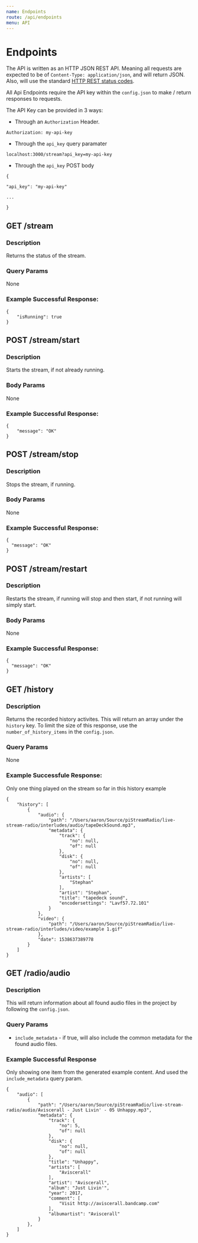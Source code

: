 ```yaml
---
name: Endpoints
route: /api/endpoints
menu: API
---
```


# Endpoints

The API is written as an HTTP JSON REST API. Meaning all requests are expected to be of `Content-Type: application/json`, and will return JSON. Also, will use the standard [HTTP REST status codes](https://www.restapitutorial.com/httpstatuscodes.html).

All Api Endpoints require the API key within the `config.json` to make / return responses to requests.

The API Key can be provided in 3 ways:

* Through an `Authorization` Header.

`Authorization: my-api-key`

* Through the `api_key` query paramater

`localhost:3000/stream?api_key=my-api-key`

* Through the `api_key` POST body

```
{

"api_key": "my-api-key"

...

}
```

## GET /stream

### Description

Returns the status of the stream.

### Query Params

None

### Example Successful Response:

```
{
    "isRunning": true
}
```

## POST /stream/start

### Description

Starts the stream, if not already running.

### Body Params

None

### Example Successful Response:

```
{
    "message": "OK"
}
```

## POST /stream/stop

### Description

Stops the stream, if running.

### Body Params

None

### Example Successful Response:

```
{
  "message": "OK"
}
```

## POST /stream/restart

### Description

Restarts the stream, if running will stop and then start, if not running will simply start.

### Body Params

None

### Example Successful Response:

```
{
  "message": "OK"
}
```

## GET /history

### Description

Returns the recorded history activites. This will return an array under the `history` key. To limit the size of this response, use the `number_of_history_items` in the `config.json`.

### Query Params

None

### Example Successfule Response:

Only one thing played on the stream so far in this history example

```
{
    "history": [
        {
            "audio": {
                "path": "/Users/aaron/Source/piStreamRadio/live-stream-radio/interludes/audio/tapeDeckSound.mp3",
                "metadata": {
                    "track": {
                        "no": null,
                        "of": null
                    },
                    "disk": {
                        "no": null,
                        "of": null
                    },
                    "artists": [
                        "Stephan"
                    ],
                    "artist": "Stephan",
                    "title": "tapedeck sound",
                    "encodersettings": "Lavf57.72.101"
                }
            },
            "video": {
                "path": "/Users/aaron/Source/piStreamRadio/live-stream-radio/interludes/video/example 1.gif"
            },
            "date": 1538637389778
        }
    ]
}
```

## GET /radio/audio

### Description

This will return information about all found audio files in the project by following the `config.json`.

### Query Params

* `include_metadata` - if true, will also include the common metadata for the found audio files.

### Example Successful Response

Only showing one item from the generated example content. And used the `include_metadata` query param.

```
{
    "audio": [
        {
            "path": "/Users/aaron/Source/piStreamRadio/live-stream-radio/audio/Aviscerall - Just Livin' - 05 Unhappy.mp3",
            "metadata": {
                "track": {
                    "no": 5,
                    "of": null
                },
                "disk": {
                    "no": null,
                    "of": null
                },
                "title": "Unhappy",
                "artists": [
                    "Aviscerall"
                ],
                "artist": "Aviscerall",
                "album": "Just Livin'",
                "year": 2017,
                "comment": [
                    "Visit http://aviscerall.bandcamp.com"
                ],
                "albumartist": "Aviscerall"
            }
        },
    ]
}
```

